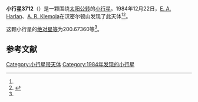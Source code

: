 {{Infobox planet
| bgcolour = #FFFFC0
| name = 3712 Kraft
| symbol = 
| image = 
| caption = 
| discovery = yes
| discovery_ref = 
| discoverer = [[E._A._Harlan|E. A. Harlan]]、[[A._R._Klemola|A. R. Klemola]]
| discovery_site = [[汉密尔顿山|汉密尔顿山]] 
| discovered = 1984年12月22日
| designations = yes
| mp_name = 
| named_after = 
| alt_names = 
| mp_category = [[主带小行星|主带小行星]]
| orbit_ref = <ref name="a">[http://ssd.jpl.nasa.gov/sbdb.cgi?sstr=3712 3712 Kraft] {{Wayback|url=http://ssd.jpl.nasa.gov/sbdb.cgi?sstr=3712 |date=20200917211323 }}，小行星數據庫瀏覽器（JPL Small-Body Database Browser）－[[美国国家航空航天局|美国国家航空航天局]]喷气推进实验室</ref>
| epoch = 2456400.5 (2013年4月18日更新)
| aphelion = {{convert|3.4331414|AU|km|3|abbr=on|lk=out}}
| perihelion = {{convert|2.0411570|AU|km|3|abbr=on}}
| semimajor = {{convert|2.7371492|AU|km|3|abbr=on}}
| eccentricity = 0.2542763
| period = 1654.040442 [[日|日]]<br />4.53[[儒略年|儒略年]]
| avg_speed = 
| inclination = 31.68413
| asc_node = 287.94499
| mean_anomaly = 
| arg_peri = 200.67360
| satellites = 
| physical_characteristics = yes
| dimensions = 
| mass = 
| density = 
| surface_grav = 
| escape_velocity = 
| sidereal_day = 
| axial_tilt = 
| pole_ecliptic_lat = 
| pole_ecliptic_lon = 
| albedo = 
| temperatures= 
| temp_name1 = 
| mean_temp_1 = 
| max_temp_1 = 
| temp_name2 = 
| max_temp_2 = 
| spectral_type = 
| abs_magnitude = 200.67360
}}

'''小行星3712'''（{{lang-en|3712 Kraft}}）是一颗围绕[[太阳|太阳]][[公转|公转]]的[[小行星|小行星]]。1984年12月22日，[[E._A._Harlan|E. A. Harlan]]、[[A._R._Klemola|A. R. Klemola]]在汉密尔顿山发现了此天体<ref name="a" /><ref>{{cite news|title=小行星列表|url=http://cfa-www.harvard.edu/iau/lists/NumberedMPs.txt|accessdate=2013-07-08|newspaper=哈佛大学|archive-date=2008-05-17|archive-url=https://web.archive.org/web/20080517010638/http://cfa-www.harvard.edu/iau/lists/NumberedMPs.txt|dead-url=no}}</ref>。

这颗小行星的[[绝对星等|绝对星等]]为200.67360等<ref name="a" />。

==参考文献==
{{reflist}}
{{Minor Planet Number|[[小行星3711|小行星3711]]|[[小行星3713|小行星3713]]}}

{{小天体}}

[[Category:小行星带天体|Category:小行星带天体]]
[[Category:1984年发现的小行星|Category:1984年发现的小行星]]

{{asteroid-stub}}